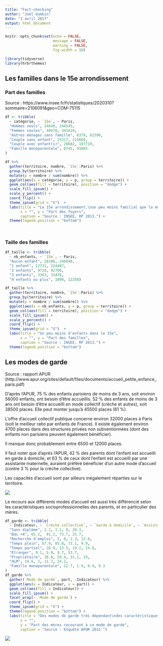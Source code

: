 ```yaml
---
title: "Fact-checking"
author: "Joël Gombin"
date: "1 avril 2017"
output: html_document
---
```


```r
knitr::opts_chunk$set(echo = FALSE,
                      message = FALSE,
                      warning = FALSE,
                      fig.width = 10)
```

```r
library(tidyverse)
library(hrbrthemes)
```


## Les familles dans le 15e arrondissement

### Part des familles

Source : https://www.insee.fr/fr/statistiques/2020310?sommaire=2106091&geo=COM-75115

```r
df <- tribble(
  ~ catégorie, ~ `15e`, ~ Paris,
  "Hommes seuls", 24648, 244545,
  "Femmes seules", 40478, 341610,
  "Autres ménages sans famille", 6379, 62390,
  "Couple sans enfant", 25317, 215669,
  "Couple avec enfant(s)", 20682, 197719,
  "Famille monoparentale", 8745, 91885
)

df %>% 
  gather(territoire, nombre, `15e`:Paris) %>% 
  group_by(territoire) %>% 
  mutate(p = nombre / sum(nombre)) %>% 
  ggplot(aes(x = catégorie, y = p, group = territoire)) +
  geom_col(aes(fill = territoire), position = "dodge") +
  scale_fill_ipsum() +
  scale_y_percent() +
  coord_flip() +
  theme_ipsum(grid = "X")  +
  labs(title = "Le 15e arrondissement,\nun peu moins familial que la moyenne parisienne", 
       x = "", y = "Part des foyers",
       caption = "Source : INSEE, RP 2013.") +
  theme(legend.position = "bottom")
  
  
```

### Taille des familles

```r
df_taille <- tribble(
  ~ nb_enfants, ~ `15e`, ~ Paris,
  "Aucun enfant", 28106, 246048,
  "1 enfant", 12731, 124487,
  "2 enfants", 9728, 92708,
  "3 enfants", 3363, 33478,
  "4 enfants ou plus", 1090, 12258)

df_taille %>% 
  gather(territoire, nombre, `15e`:Paris) %>% 
  group_by(territoire) %>% 
  mutate(p = nombre / sum(nombre)) %>% 
  ggplot(aes(x = nb_enfants, y = p, group = territoire)) +
  geom_col(aes(fill = territoire), position = "dodge") +
  scale_fill_ipsum() +
  scale_y_percent() +
  coord_flip() +
  theme_ipsum(grid = "X")  +
  labs(title = "Un peu moins d'enfants dans le 15e", 
       x = "", y = "Part des familles",
       caption = "Source : INSEE, RP 2013.") +
  theme(legend.position = "bottom")
```

## Les modes de garde

Source : rapport APUR (http://www.apur.org/sites/default/files/documents/accueil_petite_enfance_paris.pdf)

D'après l'APUR, 75 % des enfants parisiens de moins de 3 ans, soit environ 56000 enfants, ont besoin d'être accueillis. 52 % des enfants de moins de 3 ans ont besoin d'être accueilli en mode collectif (crèche et autres), soit 38500 places. Elle peut monter jusqu'à 45500 places (61 %). 

L'offre d'accueil collectif publique concerne environ 32000 places à Paris (soit le meilleur ratio par enfants de France). Il existe également environ 4700 places dans des structures privées non subventionnées (dont des enfants non parisiens peuvent également bénéficier).

Il manque donc probablement entre 6500 et 12000 places. 

Il faut noter que d'après l'APUR, 42 % des parents dont l'enfant est accueilli en garde à domicile, et 63 % de ceux dont l'enfant est accueilli par une assistante maternelle, auraient préféré bénéficier d'un autre mode d'accueil (contre 3 % pour la crèche collective). 

Les capacités d'accueil sont par ailleurs inégalement réparties sur le territoire.

![](./accueil_par_quartiers.png)

Le recours aux différents modes d'accueil est aussi très différencié selon les caractéristiques socioprofessionnelles des parents, et en particulier des mères.

```r
df_garde <- tribble(
  ~ Indicateur, ~ `Crèche collective`, ~ `Garde à domicile`, ~ `Assistance maternelle`, ~ `Parents`,
  "Sans diplôme", 2.2, 1.1, 0, 28.3,
  "Bac +4", 65.2,  91.2, 73.7, 25.7,
  "Recherche d'emploi", 3, 0, 2.3, 13.8,
  "Temps plein", 67.9, 85.8, 73.1, 9.9,
  "Temps partiel", 26.9, 13.5, 19.2, 14.8,
  "Étranger", 9.1, 5.9, 9.7, 53.7,
  "Propriétaire", 38.8, 59.4, 31.1, 19,
  "HLM", 19.6, 2, 11.7, 24.2,
  "Famille monoparentale", 12.7, 1.9, 9.4, 9.3
)
df_garde %>% 
  gather(`Mode de garde`, part, -Indicateur) %>% 
  ggplot(aes(x = Indicateur, y = part)) +
  geom_col(aes(fill = Indicateur)) +
  scale_fill_ipsum() +
  facet_wrap(~ `Mode de garde`) +
  coord_flip() +
  theme_ipsum(grid = "X") +
  theme(legend.position = "bottom") +
  labs(title = "Des modes de garde très dépendant\ndes caractéristiques sociales", 
       x = "",
       y = "Part des mères recourant à ce mode de garde",
       caption = "Source : Enquête APUR 2012.")

```

![](./revenu_mode_garde.png)